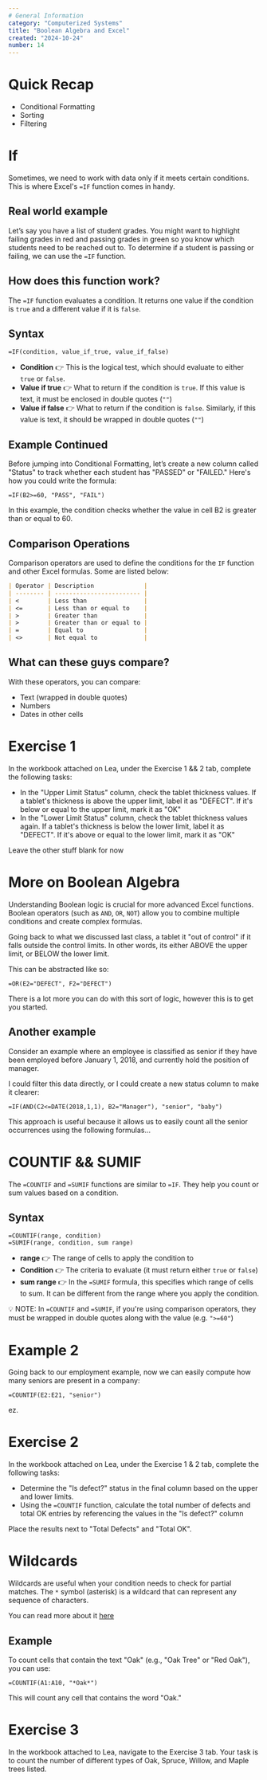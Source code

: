 ```yaml
---
# General Information
category: "Computerized Systems"
title: "Boolean Algebra and Excel"
created: "2024-10-24"
number: 14
---
```


# Quick Recap

- Conditional Formatting
- Sorting
- Filtering

# If

Sometimes, we need to work with data only if it meets certain conditions. This is where Excel's `=IF` function comes in handy.

## Real world example

Let’s say you have a list of student grades. You might want to highlight failing grades in red and passing grades in green so you know which students need to be reached out to. To determine if a student is passing or failing, we can use the `=IF` function.

## How does this function work?

The `=IF` function evaluates a condition. It returns one value if the condition is `true` and a different value if it is `false`.

## Syntax

```excel
=IF(condition, value_if_true, value_if_false)
```

- **Condition** 👉 This is the logical test, which should evaluate to either `true` or `false`.
- **Value if true** 👉 What to return if the condition is `true`. If this value is text, it must be enclosed in double quotes (`""`)
- **Value if false** 👉 What to return if the condition is `false`. Similarly, if this value is text, it should be wrapped in double quotes (`""`)

## Example Continued

Before jumping into Conditional Formatting, let’s create a new column called "Status" to track whether each student has "PASSED" or "FAILED." Here's how you could write the formula:

```excel
=IF(B2>=60, "PASS", "FAIL")
```

In this example, the condition checks whether the value in cell B2 is greater than or equal to 60.

## Comparison Operations

Comparison operators are used to define the conditions for the `IF` function and other Excel formulas. Some are listed below:

```md
| Operator | Description              |
| -------- | ------------------------ |
| <        | Less than                |
| <=       | Less than or equal to    |
| >        | Greater than             |
| >        | Greater than or equal to |
| =        | Equal to                 |
| <>       | Not equal to             |
```

## What can these guys compare?

With these operators, you can compare:

- Text (wrapped in double quotes)
- Numbers
- Dates in other cells

# Exercise 1

In the workbook attached on Lea, under the Exercise 1 && 2 tab, complete the following tasks:

- In the "Upper Limit Status" column, check the tablet thickness values. If a tablet's thickness is above the upper limit, label it as "DEFECT". If it's below or equal to the upper limit, mark it as "OK"
- In the "Lower Limit Status" column, check the tablet thickness values again. If a tablet's thickness is below the lower limit, label it as "DEFECT". If it's above or equal to the lower limit, mark it as "OK"

Leave the other stuff blank for now

# More on Boolean Algebra

Understanding Boolean logic is crucial for more advanced Excel functions. Boolean operators (such as `AND`, `OR`, `NOT`) allow you to combine multiple conditions and create complex formulas.

Going back to what we discussed last class, a tablet it "out of control" if it falls outside the control limits. In other words, its either ABOVE the upper limit, or BELOW the lower limit.

This can be abstracted like so:

```excel
=OR(E2="DEFECT", F2="DEFECT")
```

There is a lot more you can do with this sort of logic, however this is to get you started.

## Another example

Consider an example where an employee is classified as senior if they have been employed before January 1, 2018, and currently hold the position of manager.

I could filter this data directly, or I could create a new status column to make it clearer:

```excel
=IF(AND(C2<=DATE(2018,1,1), B2="Manager"), "senior", "baby")
```

This approach is useful because it allows us to easily count all the senior occurrences using the following formulas...

# COUNTIF && SUMIF

The `=COUNTIF` and `=SUMIF` functions are similar to `=IF`. They help you count or sum values based on a condition.

## Syntax

```excel
=COUNTIF(range, condition)
=SUMIF(range, condition, sum range)
```

- **range** 👉 The range of cells to apply the condition to
- **Condition** 👉 The criteria to evaluate (it must return either `true` or `false`)
- **sum range** 👉 In the `=SUMIF` formula, this specifies which range of cells to sum. It can be different from the range where you apply the condition.

💡 NOTE: In `=COUNTIF` and `=SUMIF`, if you're using comparison operators, they must be wrapped in double quotes along with the value (e.g. `">=60"`)

# Example 2

Going back to our employment example, now we can easily compute how many seniors are present in a company:

```excel
=COUNTIF(E2:E21, "senior")
```

ez.

# Exercise 2

In the workbook attached on Lea, under the Exercise 1 & 2 tab, complete the following tasks:

- Determine the "Is defect?" status in the final column based on the upper and lower limits.
- Using the `=COUNTIF` function, calculate the total number of defects and total OK entries by referencing the values in the "Is defect?" column

Place the results next to "Total Defects" and "Total OK".

# Wildcards

Wildcards are useful when your condition needs to check for partial matches. The `*` symbol (asterisk) is a wildcard that can represent any sequence of characters.

You can read more about it [here](https://exceljet.net/glossary/wildcard)

## Example

To count cells that contain the text "Oak" (e.g., "Oak Tree" or "Red Oak"), you can use:

```excel
=COUNTIF(A1:A10, "*Oak*")
```

This will count any cell that contains the word "Oak."

# Exercise 3

In the workbook attached to Lea, navigate to the Exercise 3 tab. Your task is to count the number of different types of Oak, Spruce, Willow, and Maple trees listed.
